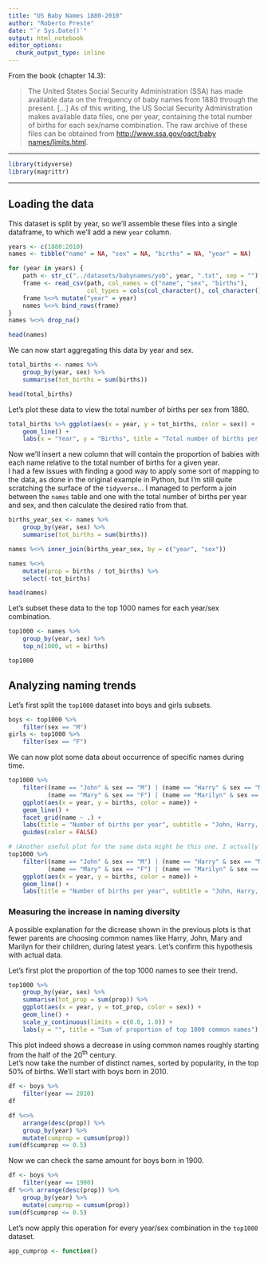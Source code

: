 ```yaml
---
title: "US Baby Names 1880-2010"
author: "Roberto Preste"
date: "`r Sys.Date()`"
output: html_notebook
editor_options: 
  chunk_output_type: inline
---
```


From the book (chapter 14.3):  

>The United States Social Security Administration (SSA) has made available data on the frequency of baby names from 1880 through the present. [...] As of this writing, the US Social Security Administration makes available data files, one per year, containing the total number of births for each sex/name combination. The raw archive of these files can be obtained from [http://www.ssa.gov/oact/baby names/limits.html](http://www.ssa.gov/oact/baby names/limits.html).  

___ 

```r
library(tidyverse)
library(magrittr)
```

___

## Loading the data  

This dataset is split by year, so we'll assemble these files into a single dataframe, to which we'll add a new `year` column.  

```r
years <- c(1880:2010)
names <- tibble("name" = NA, "sex" = NA, "births" = NA, "year" = NA)

for (year in years) {
    path <- str_c("../datasets/babynames/yob", year, ".txt", sep = "")
    frame <- read_csv(path, col_names = c("name", "sex", "births"), 
                      col_types = cols(col_character(), col_character(), col_integer()))
    frame %<>% mutate("year" = year)
    names %<>% bind_rows(frame)
}
names %<>% drop_na()
```

```r
head(names)
```

We can now start aggregating this data by year and sex.  

```r
total_births <- names %>% 
    group_by(year, sex) %>% 
    summarise(tot_births = sum(births)) 
```

```r
head(total_births)
```


Let's plot these data to view the total number of births per sex from 1880.  

```r
total_births %>% ggplot(aes(x = year, y = tot_births, color = sex)) + 
    geom_line() + 
    labs(x = "Year", y = "Births", title = "Total number of births per sex")
```

Now we'll insert a new column that will contain the proportion of babies with each name relative to the total number of births for a given year.  
I had a few issues with finding a good way to apply some sort of mapping to the data, as done in the original example in Python, but I'm still quite scratching the surface of the `tidyverse`... I managed to perform a join between the `names` table and one with the total number of births per year and sex, and then calculate the desired ratio from that.  

```r
births_year_sex <- names %>% 
    group_by(year, sex) %>% 
    summarise(tot_births = sum(births))

names %<>% inner_join(births_year_sex, by = c("year", "sex"))
```

```r
names %<>% 
    mutate(prop = births / tot_births) %>% 
    select(-tot_births)
```

```r
head(names)
```


Let's subset these data to the top 1000 names for each year/sex combination.  

```r
top1000 <- names %>% 
    group_by(year, sex) %>% 
    top_n(1000, wt = births)
```

```r
top1000
```


## Analyzing naming trends  

Let's first split the `top1000` dataset into boys and girls subsets.  

```r
boys <- top1000 %>% 
    filter(sex == "M")
girls <- top1000 %>% 
    filter(sex == "F")
```

We can now plot some data about occurrence of specific names during time.  

```r
top1000 %>% 
    filter((name == "John" & sex == "M") | (name == "Harry" & sex == "M") | 
           (name == "Mary" & sex == "F") | (name == "Marilyn" & sex == "F")) %>% 
    ggplot(aes(x = year, y = births, color = name)) + 
    geom_line() + 
    facet_grid(name ~ .) + 
    labs(title = "Number of births per year", subtitle = "John, Harry, Mary, Marilyn") + 
    guides(color = FALSE)
```

```r
# (Another useful plot for the same data might be this one. I actually prefer it better.)
top1000 %>% 
    filter((name == "John" & sex == "M") | (name == "Harry" & sex == "M") | 
           (name == "Mary" & sex == "F") | (name == "Marilyn" & sex == "F")) %>% 
    ggplot(aes(x = year, y = births, color = name)) + 
    geom_line() + 
    labs(title = "Number of births per year", subtitle = "John, Harry, Mary, Marilyn")
```

### Measuring the increase in naming diversity  

A possible explanation for the dicrease shown in the previous plots is that fewer parents are choosing common names like Harry, John, Mary and Marilyn for their children, during latest years. Let's confirm this hypothesis with actual data.  

Let's first plot the proportion of the top 1000 names to see their trend.  

```r
top1000 %>% 
    group_by(year, sex) %>% 
    summarise(tot_prop = sum(prop)) %>% 
    ggplot(aes(x = year, y = tot_prop, color = sex)) + 
    geom_line() + 
    scale_y_continuous(limits = c(0.0, 1.0)) + 
    labs(y = "", title = "Sum of proportion of top 1000 common names")
```

This plot indeed shows a decrease in using common names roughly starting from the half of the 20^th^ century.  
Let's now take the number of distinct names, sorted by popularity, in the top 50% of births. We'll start with boys born in 2010.  

```r
df <- boys %>% 
    filter(year == 2010)
df
```

```r
df %<>% 
    arrange(desc(prop)) %>% 
    group_by(year) %>% 
    mutate(cumprop = cumsum(prop)) 
sum(df$cumprop <= 0.5) 
```

Now we can check the same amount for boys born in 1900.  

```r
df <- boys %>% 
    filter(year == 1900)
df %<>% arrange(desc(prop)) %>% 
    group_by(year) %>% 
    mutate(cumprop = cumsum(prop))
sum(df$cumprop <= 0.5)
```

Let's now apply this operation for every year/sex combination in the `top1000` dataset.  

```r
app_cumprop <- function()
```

